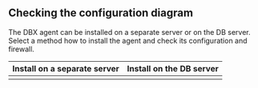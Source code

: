 ## Checking the configuration diagram

The DBX agent can be installed on a separate server or on the DB server. Select a method how to install the agent and check its configuration and firewall.

<div class='db-agent'>

|                   Install on a separate server                  |                   Install on the DB server                   |
| :-------------------------------------------------------------: | :----------------------------------------------------------: |
| <ImgLang img='dbx-install-agent-on-agent-server.png' desc='' /> | <ImgLang img='dbx-install-agent-on-db-server.png' desc='' /> |

</div>

